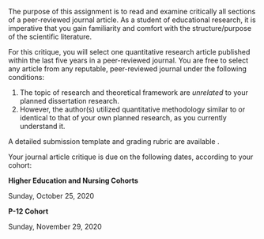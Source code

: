 The purpose of this assignment is to read and examine critically all sections of a peer-reviewed journal article. As a student of educational research, it is imperative that you gain familiarity and comfort with the structure/purpose of the scientific literature.

For this critique, you will select one quantitative research article published within the last five years in a peer-reviewed  journal. You are free to select any article from any reputable, peer-reviewed journal under the following conditions:

1. The topic of research and theoretical framework are *unrelated* to your planned dissertation research.\footnote{The purpose of forcing you to branch outside of your own topic/theoretical framework is to allow you to, hopefully, experience different approaches to your own planned quantitative methodology. For example, various disciplines use a variety of nomenclature to describe the elements of research methods and design. Assume you have committed to learning how to play classical piano. All you listen to, practice, and perform are arrangements from the classical greats. However, imagine the perspective you might gain by listening to a jazz pianist improvise? The point is to expose you to various ways in which your methodology is implemented in other "genres" of research outside of you own. The more familiar you can be with your methodology now, the better off you will be both during your oral qualifying exam as well as your dissertation proposal presentation.}
2. However, the author(s) utilized quantitative methodology similar to or identical to that of your own planned research, as you currently understand it.

A detailed submission template and grading rubric are available \texttt{\href{https://bit.ly/3aQHyns}{here}}.

Your journal article critique is due on the following dates, according to your cohort:

**Higher Education and Nursing Cohorts**

Sunday, October 25, 2020

**P-12 Cohort**

Sunday, November 29, 2020